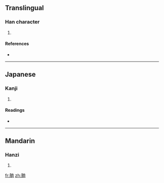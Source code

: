 ==Translingual==

===Han character===
{{Han char|rn=74|rad=月|as=06|sn=10|four=7422<sub>7</sub>|canj=月人月人 (BOBO)}}

# {{defn|Han|sort=月06}}

====References====
* {{Han ref|kx=0505.130|dkj=14356|dj=0884.050|hdz=32067.190|uh=6712|ud=26386|bh=D1D7|bd=53719}}

----

==Japanese==

===Kanji===
{{ja-kanji|grade=|rs=月06}}

# {{defn|Japanese|sort=月06}}

====Readings====
* {{ja-readings|on=[[にく]] (niku), [[じく]] (jiku)|kun=}}

----

==Mandarin==

===Hanzi===
{{cmn-hanzi|pin=[[nǜ]] ([[nü4]])|wg=nü<sup>4</sup>}}

# {{defn|Mandarin|sort=月06}}

[[fr:朒]]
[[zh:朒]]